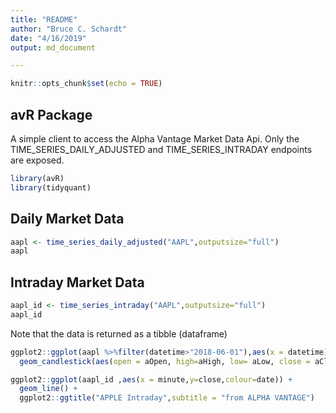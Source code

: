 ```yaml
---
title: "README"
author: "Bruce C. Schardt"
date: "4/16/2019"
output: md_document

---
```


```r
knitr::opts_chunk$set(echo = TRUE)
```

## avR Package

A simple client to access the Alpha Vantage Market Data Api. Only the TIME_SERIES_DAILY_ADJUSTED and TIME_SERIES_INTRADAY endpoints are exposed.

```r
library(avR)
library(tidyquant)
```

## Daily Market Data



```r
aapl <- time_series_daily_adjusted("AAPL",outputsize="full")
aapl
```

## Intraday Market Data

```r
aapl_id <- time_series_intraday("AAPL",outputsize="full")
aapl_id
```

Note that the data is returned as a tibble (dataframe) 

```r
ggplot2::ggplot(aapl %>%filter(datetime>"2018-06-01"),aes(x = datetime)) +
  geom_candlestick(aes(open = aOpen, high=aHigh, low= aLow, close = aClose)) + ggplot2::ggtitle("APPLE DAILY",subtitle = "from ALPHA VANTAGE")
```
```r
ggplot2::ggplot(aapl_id ,aes(x = minute,y=close,colour=date)) +
  geom_line() +
  ggplot2::ggtitle("APPLE Intraday",subtitle = "from ALPHA VANTAGE")
```
